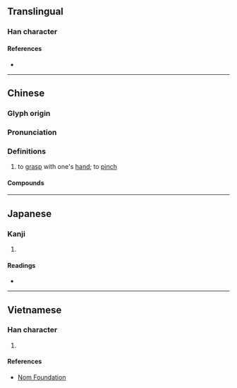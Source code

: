 {{character info}}
==Translingual==

===Han character===
{{Han char|rn=64|rad=手|as=09|sn=12|four=59080|canj=QHDF|ids=⿰扌秋}}

====References====
* {{Han ref|kx=0444.010|dkj=12384|dj=0794.260|hdz=31919.010|uh=63EA|ud=25578|bh=B4AA|bd=46250}}

----

==Chinese==
{{zh-forms|alt=揫}}

===Glyph origin===
{{Han etym}}

===Pronunciation===
{{zh-pron
|m=jiū
|c=zau1
|h=pfs=khiú
|md=
|mn=ml:chiu/khiú/chhiû
|mn_note=chiu - literary; khiú - 搝 is used in Taiwan; chhiû - 揫 is used in Taiwan
|w=
|mc=y
|oc=y
|cat=v
}}

===Definitions===
{{zh-hanzi}}

# to [[grasp]] with one's [[hand]]; to [[pinch]]
#: {{zh-x|^揪-著[着]{zhe} 草，攀-著[着]{zhe} 亂石，小心 探身 下去，又 鞠躬 過-了 一 個 石穹門，便 到-了 汪汪 一 碧 的 潭 邊 了||ref='''1924''', 朱自清 ({{w|Zhu Ziqing}}), ''[[綠]] (Green)''}}

====Compounds====
{{zh-der|不揪不睬|揪痧|揪心錢|揪撏|揪捽|揪扭|揪出|揪尾巴|揪心扒肝|揪採|揪心|揪扯|揪揪|揪打|揪辮子|揪腸子|肐揪|腦揪|揪藤}}

{{zh-cat|Intermediate}}

----

==Japanese==

===Kanji===
{{ja-kanji|grade=|rs=手09}}

# {{rfdef|ja|sort=手09}}

====Readings====
* {{ja-readings|on=[[しゅう]] (shū), [[しゅ]] (shu)|kun=[[あつめる]] (atsumeru)}}

----

==Vietnamese==

===Han character===
{{vi-hantu|rs=手09|[[thu]], [[tù]]}}

# {{rfdef|vi|sort=手09}}

====References====
* [http://nomfoundation.org/common/nom_details.php?codepoint=63ea Nom Foundation]